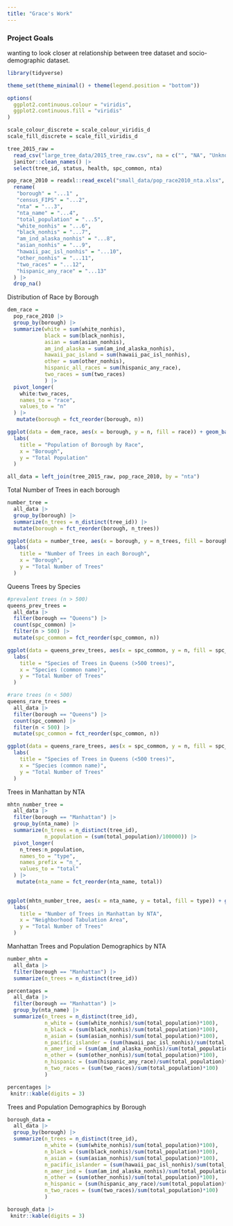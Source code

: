 ```yaml
---
title: "Grace's Work"
---
```


### Project Goals 
wanting to look closer at relationship between tree dataset and socio-demographic dataset. 


```r
library(tidyverse)

theme_set(theme_minimal() + theme(legend.position = "bottom"))

options(
  ggplot2.continuous.colour = "viridis",
  ggplot2.continuous.fill = "viridis"
)

scale_colour_discrete = scale_colour_viridis_d
scale_fill_discrete = scale_fill_viridis_d
```

```r
tree_2015_raw = 
  read_csv("large_tree_data/2015_tree_raw.csv", na = c("", "NA", "Unknown")) |> 
  janitor::clean_names() |> 
  select(tree_id, status, health, spc_common, nta)
```

```r
pop_race_2010 = readxl::read_excel("small_data/pop_race2010_nta.xlsx", skip = 6, col_names = FALSE, na = "NA") |> 
  rename(
   "borough" = "...1" ,
   "census_FIPS" = "...2",
   "nta" = "...3",
   "nta_name" = "...4",
   "total_population" = "...5",
   "white_nonhis" = "...6",
   "black_nonhis" = "...7",
   "am_ind_alaska_nonhis" = "...8",
   "asian_nonhis" = "...9",
   "hawaii_pac_isl_nonhis" = "...10",
   "other_nonhis" = "...11",
   "two_races" = "...12",
   "hispanic_any_race" = "...13"
  ) |> 
  drop_na()
```

Distribution of Race by Borough
```r
dem_race = 
  pop_race_2010 |> 
  group_by(borough) |> 
  summarize(white = sum(white_nonhis),
            black = sum(black_nonhis),
            asian = sum(asian_nonhis),
            am_ind_alaska = sum(am_ind_alaska_nonhis),
            hawaii_pac_island = sum(hawaii_pac_isl_nonhis),
            other = sum(other_nonhis),
            hispanic_all_races = sum(hispanic_any_race),
            two_races = sum(two_races)
            ) |> 
  pivot_longer(
    white:two_races,
    names_to = "race",
    values_to = "n"
  ) |> 
   mutate(borough = fct_reorder(borough, n)) 

ggplot(data = dem_race, aes(x = borough, y = n, fill = race)) + geom_bar(stat = 'identity', position = 'dodge')  + 
  labs(
    title = "Population of Borough by Race",
    x = "Borough",
    y = "Total Population"
  )
```


```r
all_data = left_join(tree_2015_raw, pop_race_2010, by = "nta")
```

Total Number of Trees in each borough
```r
number_tree = 
  all_data |> 
  group_by(borough) |> 
  summarize(n_trees = n_distinct(tree_id)) |> 
  mutate(borough = fct_reorder(borough, n_trees))

ggplot(data = number_tree, aes(x = borough, y = n_trees, fill = borough)) + geom_bar(stat = 'identity') + geom_text(aes(label = n_trees), size = 3, vjust = -1) + 
  labs(
    title = "Number of Trees in each Borough",
    x = "Borough",
    y = "Total Number of Trees"
  )
```

Queens Trees by Species
```r
#prevalent trees (n > 500)
queens_prev_trees = 
  all_data |> 
  filter(borough == "Queens") |>
  count(spc_common) |> 
  filter(n > 500) |> 
  mutate(spc_common = fct_reorder(spc_common, n))

ggplot(data = queens_prev_trees, aes(x = spc_common, y = n, fill = spc_common)) + geom_bar(stat = 'identity') + theme(legend.position = "none", axis.text.x = element_text(angle = 65, hjust=1)) + 
  labs(
    title = "Species of Trees in Queens (>500 trees)",
    x = "Species (common name)",
    y = "Total Number of Trees"
  )
```

```r
#rare trees (n < 500)
queens_rare_trees = 
  all_data |> 
  filter(borough == "Queens") |>
  count(spc_common) |> 
  filter(n < 500) |> 
  mutate(spc_common = fct_reorder(spc_common, n))

ggplot(data = queens_rare_trees, aes(x = spc_common, y = n, fill = spc_common)) + geom_bar(stat = 'identity') + theme(legend.position = "none", axis.text.x = element_text(angle = 65, hjust=1)) + 
  labs(
    title = "Species of Trees in Queens (<500 trees)",
    x = "Species (common name)",
    y = "Total Number of Trees"
  )
```


Trees in Manhattan by NTA 
```r
mhtn_number_tree = 
  all_data |> 
  filter(borough == "Manhattan") |> 
  group_by(nta_name) |> 
  summarize(n_trees = n_distinct(tree_id),
            n_population = (sum(total_population)/100000)) |> 
  pivot_longer(
    n_trees:n_population,
    names_to = "type",
    names_prefix = "n_",
    values_to = "total"
  ) |> 
   mutate(nta_name = fct_reorder(nta_name, total))
  

ggplot(mhtn_number_tree, aes(x = nta_name, y = total, fill = type)) + geom_bar(stat = 'identity', position = 'dodge')+ theme(axis.text.x = element_text(angle = 65, hjust=1)) + 
  labs(
    title = "Number of Trees in Manhattan by NTA",
    x = "Neighborhood Tabulation Area",
    y = "Total Number of Trees"
  )
```


Manhattan Trees and Population Demographics by NTA 
```r
number_mhtn = 
  all_data |> 
  filter(borough == "Manhattan") |> 
  summarize(n_trees = n_distinct(tree_id))

percentages = 
  all_data |> 
  filter(borough == "Manhattan") |> 
  group_by(nta_name) |> 
  summarize(n_trees = n_distinct(tree_id),
            n_white = (sum(white_nonhis)/sum(total_population)*100),
            n_black = (sum(black_nonhis)/sum(total_population)*100),
            n_asian = (sum(asian_nonhis)/sum(total_population)*100),
            n_pacific_islander = (sum(hawaii_pac_isl_nonhis)/sum(total_population)*100),
            n_amer_ind = (sum(am_ind_alaska_nonhis)/sum(total_population)*100),
            n_other = (sum(other_nonhis)/sum(total_population)*100),
            n_hispanic = (sum(hispanic_any_race)/sum(total_population)*100),
            n_two_races = (sum(two_races)/sum(total_population)*100)
            ) 

percentages |> 
 knitr::kable(digits = 3)
```

Trees and Population Demographics by Borough 
 
```r
borough_data = 
  all_data |> 
  group_by(borough) |> 
  summarize(n_trees = n_distinct(tree_id),
            n_white = (sum(white_nonhis)/sum(total_population)*100),
            n_black = (sum(black_nonhis)/sum(total_population)*100),
            n_asian = (sum(asian_nonhis)/sum(total_population)*100),
            n_pacific_islander = (sum(hawaii_pac_isl_nonhis)/sum(total_population)*100),
            n_amer_ind = (sum(am_ind_alaska_nonhis)/sum(total_population)*100),
            n_other = (sum(other_nonhis)/sum(total_population)*100),
            n_hispanic = (sum(hispanic_any_race)/sum(total_population)*100),
            n_two_races = (sum(two_races)/sum(total_population)*100)
            ) 

borough_data |> 
 knitr::kable(digits = 3)
```

